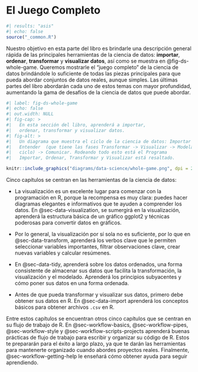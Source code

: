 # El Juego Completo {#sec-whole-game-intro .unnumbered}

```r
#| results: "asis"
#| echo: false
source("_common.R")
```

Nuestro objetivo en esta parte del libro es brindarle una descripción general rápida de las principales herramientas de la ciencia de datos: **importar**, **ordenar**, **transformar** y **visualizar datos**, así como se muestra en @fig-ds-whole-game.
Queremos mostrarle el "juego completo" de la ciencia de datos brindándole lo suficiente de todas las piezas principales para que pueda abordar conjuntos de datos reales, aunque simples.
Las últimas partes del libro abordarán cada uno de estos temas con mayor profundidad, aumentando la gama de desafíos de la ciencia de datos que puede abordar.

```r
#| label: fig-ds-whole-game 
#| echo: false
#| out.width: NULL
#| fig-cap: >
#|   En esta sección del libro, aprenderá a importar,
#|   ordenar, transformar y visualizar datos.
#| fig-alt: >
#|   Un diagrama que muestra el ciclo de la ciencia de datos: Importar -> Ordenar ->
#|   Entender  (que tiene las fases Transformar -> Visualizar -> Modelar en un
#|   ciclo) -> Comunicar. Rodeando todo esto está el Programa 
#|   Importar, Ordenar, Transformar y Visualizar está resaltado.

knitr::include_graphics("diagrams/data-science/whole-game.png", dpi = 270)
```

Cinco capítulos se centran en las herramientas de la ciencia de datos:

-   La visualización es un excelente lugar para comenzar con la programación en R, porque la recompensa es muy clara: puedes hacer diagramas elegantes e informativos que te ayuden a comprender los datos.
    En @sec-data-visualization, se sumergirá en la visualización, aprenderá la estructura básica de un gráfico ggplot2 y técnicas poderosas para convertir datos en gráficos.

-   Por lo general, la visualización por sí sola no es suficiente, por lo que en @sec-data-transform, aprenderá los verbos clave que le permiten seleccionar variables importantes, filtrar observaciones clave, crear nuevas variables y calcular resúmenes.

-   En @sec-data-tidy, aprenderá sobre los datos ordenados, una forma consistente de almacenar sus datos que facilita la transformación, la visualización y el modelado.
    Aprenderá los principios subyacentes y cómo poner sus datos en una forma ordenada.

-   Antes de que pueda transformar y visualizar sus datos, primero debe obtener sus datos en R.
    En @sec-data-import aprenderá los conceptos básicos para obtener archivos `.csv` en R.

Entre estos capítulos se encuentran otros cinco capítulos que se centran en su flujo de trabajo de R.
En @sec-workflow-basics, @sec-workflow-pipes, @sec-workflow-style y @sec-workflow-scripts-projects aprenderá buenas prácticas de flujo de trabajo para escribir y organizar su código de R.
Estos te prepararán para el éxito a largo plazo, ya que te darán las herramientas para mantenerte organizado cuando abordes proyectos reales.
Finalmente, @sec-workflow-getting-help le enseñará cómo obtener ayuda para seguir aprendiendo.
